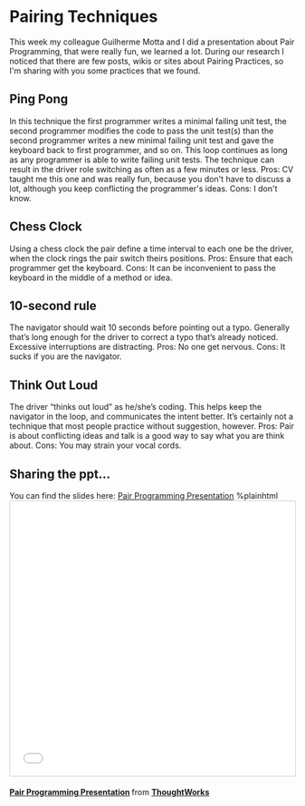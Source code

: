 = Pairing Techniques =

This week my colleague Guilherme Motta and I did a presentation about Pair Programming, that were really fun, we learned a lot. During our research I noticed that there are few posts, wikis or sites about Pairing Practices, so I'm sharing with you some practices that we found.

== Ping Pong ==

In this technique the first programmer writes a minimal failing unit test, the second programmer modifies the code to pass the unit test(s) than the second programmer writes a new minimal failing unit test and gave the keyboard back to first programmer, and so on. This loop continues as long as any programmer is able to write failing unit tests. The technique can result in the driver role switching as often as a few minutes or less.
Pros: CV taught me this one and was really fun, because you don't have to discuss a lot, although you keep conflicting the programmer's ideas.  
Cons: I don't know.

== Chess Clock ==

Using a chess clock the pair define a time interval to each one be the driver, when the clock rings the pair switch theirs positions.
Pros: Ensure that each programmer get the keyboard.
Cons: It can be inconvenient to pass the keyboard in the middle of a method or idea.

== 10-second rule ==

The navigator should wait 10 seconds before pointing out a typo. Generally that’s long enough for the driver to correct a typo that’s already noticed. Excessive interruptions are distracting.
Pros: No one get nervous.
Cons: It sucks if you are the navigator.

== Think Out Loud ==

The driver “thinks out loud” as he/she’s coding. This helps keep the navigator in the loop, and communicates the intent better. It’s certainly not a technique that most people practice without suggestion, however.
Pros: Pair is about conflicting ideas and talk is a good way to say what you are think about.
Cons: You may strain your vocal cords.

== Sharing the ppt... ==
You can find the slides here: [[https://www.slideshare.net/rogercafe/pair-programming-presentation|Pair Programming Presentation]]
%plainhtml <iframe src="//www.slideshare.net/slideshow/embed_code/key/4KVGOjPu63iopM" width="595" height="485" frameborder="0" marginwidth="0" marginheight="0" scrolling="no" style="border:1px solid #CCC; border-width:1px; margin-bottom:5px; max-width: 100%;" allowfullscreen> </iframe> <div style="margin-bottom:5px"> <strong> <a href="//www.slideshare.net/rogercafe/pair-programming-presentation" title="Pair Programming Presentation" target="_blank">Pair Programming Presentation</a> </strong> from <strong><a href="https://www.slideshare.net/rogercafe" target="_blank">ThoughtWorks</a></strong> </div>
